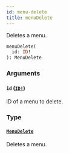 ```yaml
---
id: menu-delete
title: menuDelete
---
```


Deletes a menu.

```graphql
menuDelete(
  id: ID!
): MenuDelete

```

### Arguments

#### `id` ([`ID!`](/api-reference/scalars/id.mdx))

ID of a menu to delete.

### Type

#### [`MenuDelete`](/api-reference/objects/menu-delete.mdx)

Deletes a menu.
